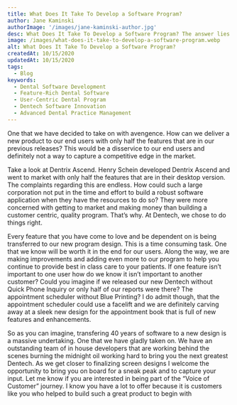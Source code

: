 ```yaml
---
title: What Does It Take To Develop a Software Program?
author: Jane Kaminski
authorImage: '/images/jane-kaminski-author.jpg'
desc: What Does It Take To Develop a Software Program? The answer lies in exactly what you want the end product to be. Let’s use Dentech as an example - With 4 decades of experience, we have the most features out of any dental software application on the market to date. Taking all of those features onto a new platform is a time consuming task.
image: /images/what-does-it-take-to-develop-a-software-program.webp
alt: What Does It Take To Develop a Software Program?
createdAt: 10/15/2020
updatedAt: 10/15/2020
tags:
  - Blog
keywords:
  - Dental Software Development
  - Feature-Rich Dental Software
  - User-Centric Dental Program
  - Dentech Software Innovation
  - Advanced Dental Practice Management
---
```


One that we have decided to take on with avengence. How can we deliver a new product to our end users with only half the features that are in our previous releases? This would be a disservice to our end users and definitely not a way to capture a competitive edge in the market.

Take a look at Dentrix Ascend. Henry Schein developed Dentrix Ascend and went to market with only half the features that are in their desktop version. The complaints regarding this are endless. How could such a large corporation not put in the time and effort to build a robust software application when they have the resources to do so? They were more concerned with getting to market and making money than building a customer centric, quality program. That’s why. At Dentech, we chose to do things right.

Every feature that you have come to love and be dependent on is being transferred to our new program design. This is a time consuming task. One that we know will be worth it in the end for our users. Along the way, we are making improvements and adding even more to our program to help you continue to provide best in class care to your patients. If one feature isn’t important to one user how do we know it isn’t important to another customer? Could you imagine if we released our new Dentech without Quick Phone Inquiry or only half of our reports were there? The appointment scheduler without Blue Printing? I do admit though, that the appointment scheduler could use a facelift and we are definitely carving away at a sleek new design for the appointment book that is full of new features and enhancements.

So as you can imagine, transfering 40 years of software to a new design is a massive undertaking. One that we have gladly taken on. We have an outstanding team of in house developers that are working behind the scenes burning the midnight oil working hard to bring you the next greatest Dentech. As we get closer to finalizing screen designs I welcome the opportunity to bring you on board for a sneak peak and to capture your input. Let me know if you are interested in being part of the “Voice of Customer” journey. I know you have a lot to offer because it is customers like you who helped to build such a great product to begin with
